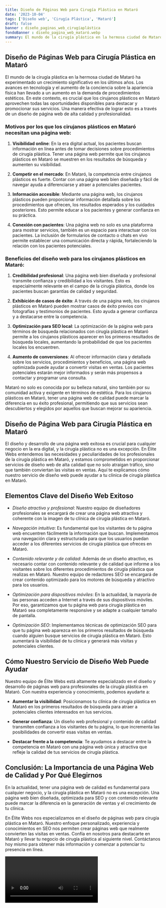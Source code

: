 ```yaml
---
title: Diseño de Páginas Web para Cirugía Plástica en Mataró
date: '2023-10-04'
tags: ['Diseño web', 'Cirugía Plástica', 'Mataró']
draft: false
banner : diseño_paginas_web_cirugíaplástica
fondoBanner : diseño_pagina_web_mataró.webp
summary: El mundo de la cirugía plástica en la hermosa ciudad de Mataró ha experimentado un crecimiento significativo en los últimos años. Los avances en tecnología y el aumento de la conciencia sobre la apariencia física han llevado a un aumento en la demanda de procedimientos estéticos. En este contexto, es crucial que los cirujanos plásticos en Mataró aprovechen todas las oportunidades disponibles para destacar y promocionar sus servicios. Una manera efectiva de lograr esto es a través de un diseño de página web de alta calidad y profesionalidad.
---
```


## Diseño de Páginas Web para Cirugía Plástica en Mataró

El mundo de la cirugía plástica en la hermosa ciudad de Mataró ha experimentado un crecimiento significativo en los últimos años. Los avances en tecnología y el aumento de la conciencia sobre la apariencia física han llevado a un aumento en la demanda de procedimientos estéticos. En este contexto, es crucial que los cirujanos plásticos en Mataró aprovechen todas las oportunidades disponibles para destacar y promocionar sus servicios. Una manera efectiva de lograr esto es a través de un diseño de página web de alta calidad y profesionalidad.

### Motivos por los que los cirujanos plásticos en Mataró necesitan una página web:

1. **Visibilidad online**: En la era digital actual, los pacientes buscan información en línea antes de tomar decisiones sobre procedimientos de cirugía plástica. Tener una página web permite que los cirujanos plásticos en Mataró se muestren en los resultados de búsqueda y aumenten su visibilidad.

2. **Competir en el mercado**: En Mataró, la competencia entre cirujanos plásticos es fuerte. Contar con una página web bien diseñada y fácil de navegar ayuda a diferenciarse y atraer a potenciales pacientes.

3. **Información accesible**: Mediante una página web, los cirujanos plásticos pueden proporcionar información detallada sobre los procedimientos que ofrecen, los resultados esperados y los cuidados posteriores. Esto permite educar a los pacientes y generar confianza en su práctica.

4. **Conexión con pacientes**: Una página web no solo es una plataforma para mostrar servicios, también es un espacio para interactuar con los pacientes. La inclusión de formularios de contacto o chats en vivo permite establecer una comunicación directa y rápida, fortaleciendo la relación con los pacientes potenciales.

### Beneficios del diseño web para los cirujanos plásticos en Mataró:

1. **Credibilidad profesional**: Una página web bien diseñada y profesional transmite confianza y credibilidad a los visitantes. Esto es especialmente relevante en el campo de la cirugía plástica, donde los pacientes buscan garantías de calidad y seguridad.

2. **Exhibición de casos de éxito**: A través de una página web, los cirujanos plásticos en Mataró pueden mostrar casos de éxito previos con fotografías y testimonios de pacientes. Esto ayuda a generar confianza y a destacarse entre la competencia.

3. **Optimización para SEO local**: La optimización de la página web para términos de búsqueda relacionados con cirugía plástica en Mataró permite a los cirujanos plásticos aparecer en los primeros resultados de búsqueda locales, aumentando la probabilidad de que los pacientes locales los encuentren.

4. **Aumento de conversiones**: Al ofrecer información clara y detallada sobre los servicios, procedimientos y beneficios, una página web optimizada puede ayudar a convertir visitas en ventas. Los pacientes potenciales estarán mejor informados y serán más propensos a contactar y programar una consulta.

Mataró no solo es conocida por su belleza natural, sino también por su comunidad activa y exigente en términos de estética. Para los cirujanos plásticos en Mataró, tener una página web de calidad puede marcar la diferencia en su éxito profesional, permitiendo que sus servicios sean descubiertos y elegidos por aquellos que buscan mejorar su apariencia.

<GifSeo />

<Cta />

## Diseño de Página Web para Cirugía Plástica en Mataró

El diseño y desarrollo de una página web exitosa es crucial para cualquier negocio en la era digital, y la cirugía plástica no es una excepción. En Élite Webs entendemos las necesidades y peculiaridades de los profesionales de la cirugía plástica en Mataró, y estamos comprometidos en proporcionar servicios de diseño web de alta calidad que no solo atraigan tráfico, sino que también conviertan las visitas en ventas. Aquí te explicamos cómo nuestro servicio de diseño web puede ayudar a tu clínica de cirugía plástica en Mataró.

## Elementos Clave del Diseño Web Exitoso

- *Diseño atractivo y profesional*: Nuestro equipo de diseñadores profesionales se encargará de crear una página web atractiva y coherente con la imagen de tu clínica de cirugía plástica en Mataró.

- *Navegación intuitiva*: Es fundamental que los visitantes de tu página web encuentren fácilmente la información que buscan. Implementamos una navegación clara y estructurada para que los usuarios puedan acceder a los diferentes servicios de cirugía plástica que ofreces en Mataró.

- *Contenido relevante y de calidad*: Además de un diseño atractivo, es necesario contar con contenido relevante y de calidad que informe a los visitantes sobre los diferentes procedimientos de cirugía plástica que realizas en Mataró. Nuestro equipo de redactores SEO se encargará de crear contenido optimizado para los motores de búsqueda y atractivo para los usuarios.

- *Optimización para dispositivos móviles*: En la actualidad, la mayoría de las personas acceden a Internet a través de sus dispositivos móviles. Por eso, garantizamos que tu página web para cirugía plástica en Mataró sea completamente responsive y se adapte a cualquier tamaño de pantalla.

- *Optimización SEO*: Implementamos técnicas de optimización SEO para que tu página web aparezca en los primeros resultados de búsqueda cuando alguien busque servicios de cirugía plástica en Mataró. Esto aumentará la visibilidad de tu clínica y generará más visitas y potenciales clientes.

## Cómo Nuestro Servicio de Diseño Web Puede Ayudar

Nuestro equipo de Élite Webs está altamente especializado en el diseño y desarrollo de páginas web para profesionales de la cirugía plástica en Mataró. Con nuestra experiencia y conocimiento, podemos ayudarte a:

- **Aumentar la visibilidad**: Posicionamos tu clínica de cirugía plástica en Mataró en los primeros resultados de búsqueda para atraer a potenciales clientes interesados en tus servicios.

- **Generar confianza**: Un diseño web profesional y contenido de calidad transmiten confianza a los visitantes de tu página, lo que incrementa las posibilidades de convertir esas visitas en ventas.

- **Destacar frente a la competencia**: Te ayudamos a destacar entre la competencia en Mataró con una página web única y atractiva que refleje la calidad de tus servicios de cirugía plástica.

## Conclusión: La Importancia de una Página Web de Calidad y Por Qué Elegirnos

En la actualidad, tener una página web de calidad es fundamental para cualquier negocio, y la cirugía plástica en Mataró no es una excepción. Una página web bien diseñada, optimizada para SEO y con contenido relevante puede marcar la diferencia en la generación de ventas y el crecimiento de tu clínica.

En Élite Webs nos especializamos en el diseño de páginas web para cirugía plástica en Mataró. Nuestro enfoque personalizado, experiencia y conocimientos en SEO nos permiten crear páginas web que realmente convierten las visitas en ventas. Confía en nosotros para destacarte en Mataró y llevar tu negocio de cirugía plástica al siguiente nivel. Contáctanos hoy mismo para obtener más información y comenzar a potenciar tu presencia en línea.

<Video />

<CtaBot job='Cirugía Plástica' city='Mataró'/>

<Gmaps query='Mataró+españa+maps' />